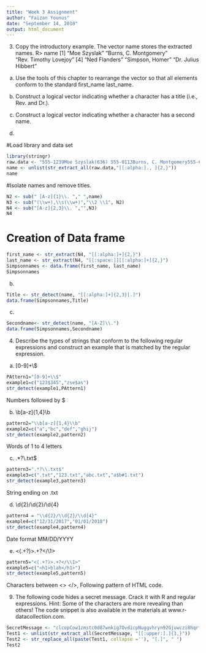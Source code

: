 ---
title: "Week 3 Assignment"
author: "Faizan Younus"
date: "September 14, 2018"
output: html_document
---

3. Copy the introductory example. The vector name stores the extracted names.
R> name
[1] "Moe Szyslak" "Burns, C. Montgomery" "Rev. Timothy Lovejoy"
[4] "Ned Flanders" "Simpson, Homer" "Dr. Julius Hibbert"

(a) Use the tools of this chapter to rearrange the vector so that all elements conform to
    the standard first_name last_name.
(b) Construct a logical vector indicating whether a character has a title (i.e., Rev. and
    Dr.).
(c) Construct a logical vector indicating whether a character has a second name.

(a)

#Load library and data set
```{r}
library(stringr)
raw.data <- "555-1239Moe Szyslak(636) 555-0113Burns, C. Montgomery555-6542Rev. Timothy Lovejoy555 8904Ned Flanders636-555-3226Simpson, Homer5543642Dr. Julius Hibbert"
name <- unlist(str_extract_all(raw.data,"[[:alpha:]., ]{2,}"))
name
```

#Isolate names and remove titles.  
```{r}
N2 <- sub(" [A-z]{1}\\. "," ",name)
N3 <- sub("(\\w+),\\s(\\w+)","\\2 \\1", N2)
N4 <- sub("[A-z]{2,3}\\. ","",N3)
N4
```

# Creation of Data frame
```{r}
first_name <- str_extract(N4, "[[:alpha:]+]{2,}")
last_name <- str_extract(N4, "[[:space:]][[:alpha:]+]{2,}")
Simpsonnames <- data.frame(first_name, last_name)
Simpsonnames
```

(b)
```{r}
Title <- str_detect(name, "[[:alpha:]+]{2,3}[.]")
data.frame(Simpsonnames,Title)
```

(c)
```{r}
Secondname<- str_detect(name, "[A-Z]\\.")
data.frame(Simpsonnames,Secondname)
```


4. Describe the types of strings that conform to the following regular expressions and
construct an example that is matched by the regular expression.

(a) [0-9]+\\$
```{r}
PAttern1="[0-9]+\\$"
example1=c("123$345","zse$as")
str_detect(example1,PAttern1)
```
Numbers followed by $


(b) \\b[a-z]{1,4}\\b
```{r}
pattern2="\\b[a-z]{1,4}\\b"
example2=c("a","bc","def","ghij")
str_detect(example2,pattern2)
```
Words of 1 to 4 letters


(c) .*?\\.txt$
```{r}
pattern3=".*?\\.txt$"
example3=c(".txt","123.txt","abc.txt","a$b#1.txt")
str_detect(example3,pattern3)
```
String ending on .txt


(d) \\d{2}/\\d{2}/\\d{4}
```{r}
pattern4 = "\\d{2}/\\d{2}/\\d{4}"
example4=c("12/31/2017","01/01/2018")
str_detect(example4,pattern4)
```
Date format MM/DD/YYYY


(e) <(.+?)>.+?</\\1>
```{r}
pattern5="<(.+?)>.+?</\\1>"
example5=c("<h1>blah</h1>")
str_detect(example5,pattern5)
```
Characters between <> </>, Following pattern of HTML code. 

9. The following code hides a secret message. Crack it with R and regular expressions.
Hint: Some of the characters are more revealing than others! The code snippet is also
available in the materials at www.r-datacollection.com.

```{r}
SecretMessage <- "clcopCow1zmstc0d87wnkig7OvdicpNuggvhryn92Gjuwczi8hqrfpRxs5Aj5dwpn0TanwoUwisdij7Lj8kpf03AT5Idr3coc0bt7yczjatOaootj55t3Nj3ne6c4Sfek.r1w1YwwojigOd6vrfUrbz2.2bkAnbhzgv4R9i05zEcrop.wAgnb.SqoU65fPa1otfb7wEm24k6t3sR9zqe5fy89n6Nd5t9kc4fE905gmc4Rgxo5nhDk!gr"
Test1 <- unlist(str_extract_all(SecretMessage, "[[:upper:].]{1,}"))
Test2 <- str_replace_all(paste(Test1, collapse =''), "[.]", " ")
Test2
```


